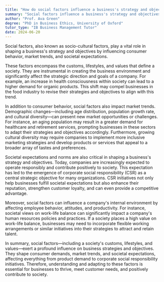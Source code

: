 ```yaml
---
title: "How do social factors influence a business's strategy and objectives?"
summary: "Social factors influence a business's strategy and objectives by shaping consumer behaviour, market trends, and societal expectations."
author: "Prof. Ava Green"
degree: "PhD in Business Ethics, University of Oxford"
tutor_type: "IB Business Management Tutor"
date: 2024-06-20
---
```


Social factors, also known as socio-cultural factors, play a vital role in shaping a business's strategy and objectives by influencing consumer behavior, market trends, and societal expectations.

These factors encompass the customs, lifestyles, and values that define a society. They are instrumental in creating the business environment and significantly affect the strategic direction and goals of a company. For example, an increase in health consciousness within society can lead to a higher demand for organic products. This shift may compel businesses in the food industry to revise their strategies and objectives to align with this trend.

In addition to consumer behavior, social factors also impact market trends. Demographic changes—including age distribution, population growth rate, and cultural diversity—can present new market opportunities or challenges. For instance, an aging population may result in a greater demand for healthcare and retirement services, prompting businesses in these sectors to adapt their strategies and objectives accordingly. Furthermore, growing cultural diversity may require companies to implement more inclusive marketing strategies and develop products or services that appeal to a broader array of tastes and preferences.

Societal expectations and norms are also critical in shaping a business's strategy and objectives. Today, companies are increasingly expected to operate responsibly and contribute positively to society. This expectation has led to the emergence of corporate social responsibility (CSR) as a central strategic objective for many organizations. CSR initiatives not only help businesses fulfill societal expectations but also enhance their reputation, strengthen customer loyalty, and can even provide a competitive advantage.

Moreover, social factors can influence a company's internal environment by affecting employee behavior, attitudes, and productivity. For instance, societal views on work-life balance can significantly impact a company's human resources policies and practices. If a society places a high value on work-life balance, businesses may need to incorporate flexible working arrangements or similar initiatives into their strategies to attract and retain talent.

In summary, social factors—including a society's customs, lifestyles, and values—exert a profound influence on business strategies and objectives. They shape consumer demands, market trends, and societal expectations, affecting everything from product demand to corporate social responsibility initiatives. Therefore, understanding and adapting to these factors is essential for businesses to thrive, meet customer needs, and positively contribute to society.
    